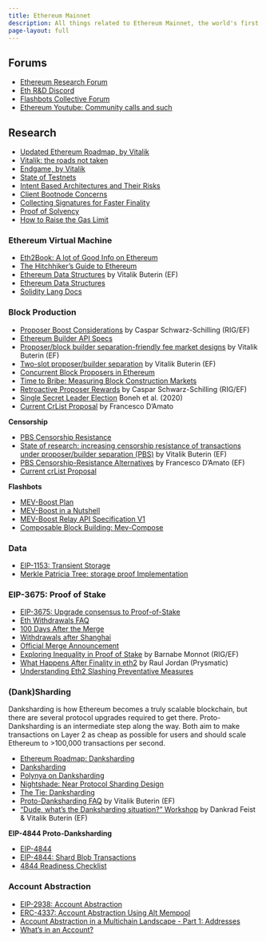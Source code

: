 ```yaml
---
title: Ethereum Mainnet
description: All things related to Ethereum Mainnet, the world's first Turing-Complete distributed state machine
page-layout: full
---
```


## Forums 

- [Ethereum Research Forum](https://ethresear.ch/)
- [Eth R&D Discord](https://discord.com/invite/qGpsxSA)
- [Flashbots Collective Forum](https://collective.flashbots.net/)
- [Ethereum Youtube: Community calls and such](https://www.youtube.com/@EthereumProtocol/videos)

## Research

- [Updated Ethereum Roadmap, by Vitalik](https://twitter.com/VitalikButerin/status/1466411377107558402?s=20)
- [Vitalik: the roads not taken](https://vitalik.ca/general/2022/03/29/road.html)
- [Endgame, by Vitalik](https://vitalik.ca/general/2021/12/06/endgame.html)
- [State of Testnets](https://twitter.com/TimBeiko/status/1628819200696516608?s=20)
- [Intent Based Architectures and Their Risks](https://www.paradigm.xyz/2023/06/intents)
- [Client Bootnode Concerns](https://ethresear.ch/t/execution-consensus-client-bootnodes/14588)
- [Collecting Signatures for Faster Finality](https://ethresear.ch/t/horn-collecting-signatures-for-faster-finality/14219)
- [Proof of Solvency](https://ethresear.ch/t/snarked-merkle-sum-tree-a-practical-proof-of-solvency-protocol-based-on-vitaliks-proposal/14405)
- [How to Raise the Gas Limit](https://www.paradigm.xyz/2024/03/how-to-raise-the-gas-limit-1)

### Ethereum Virtual Machine

- [Eth2Book: A lot of Good Info on Ethereum](https://eth2book.info/)
- [The Hitchhiker's Guide to Ethereum](https://members.delphidigital.io/reports/the-hitchhikers-guide-to-ethereum/)
- [Ethereum Data Structures](https://arxiv.org/pdf/2108.05513.pdf) by Vitalik Buterin (EF)
- [Ethereum Data Structures](https://arxiv.org/pdf/2108.05513.pdf)
- [Solidity Lang Docs](https://docs.soliditylang.org/en/v0.8.21/)

### Block Production

- [Proposer Boost Considerations](https://notes.ethereum.org/@casparschwa/H1T0k7b85) by Caspar Schwarz-Schilling (RIG/EF)
- [Ethereum Builder API Specs](https://ethereum.github.io/builder-specs/)
- [Proposer/block builder separation-friendly fee market designs](https://ethresear.ch/t/proposer-block-builder-separation-friendly-fee-market-designs/9725) by Vitalik Buterin (EF)
- [Two-slot proposer/builder separation](https://ethresear.ch/t/two-slot-proposer-builder-separation/10980) by Vitalik Buterin (EF)
- [Concurrent Block Proposers in Ethereum](https://ethresear.ch/t/concurrent-block-proposers-in-ethereum/18777)
- [Time to Bribe: Measuring Block Construction Markets](https://eprint.iacr.org/2023/760.pdf)
- [Retroactive Proposer Rewards](https://notes.ethereum.org/@casparschwa/S1vcyXZL9) by Caspar Schwarz-Schilling (RIG/EF)
- [Single Secret Leader Election](https://eprint.iacr.org/2020/025.pdf) Boneh et al. (2020)
- [Current CrList Proposal](https://notes.ethereum.org/@fradamt/H1ZqdtrBF) by Francesco D'Amato

**Censorship**

- [PBS Censorship Resistance](https://notes.ethereum.org/@vbuterin/pbs_censorship_resistance)
- [State of research: increasing censorship resistance of transactions under proposer/builder separation (PBS)](https://notes.ethereum.org/@vbuterin/pbs_censorship_resistance) by Vitalik Buterin (EF)
- [PBS Censorship-Resistance Alternatives](https://notes.ethereum.org/@fradamt/H1TsYRfJc) by Francesco D'Amato (EF)
- [Current crList Proposal](https://notes.ethereum.org/Dh7NaB59TnuUW5545msDJQ)

**Flashbots**

- [MEV-Boost Plan](https://github.com/flashbots/mev-boost/wiki/The-Plan-(tm))
- [MEV-Boost in a Nutshell](https://boost.flashbots.net/#block-6163a685d84444a9be309d26f18b4b2f)
- [MEV-Boost Relay API Specification V1](https://flashbots.notion.site/Relay-API-Documentation-5fb0819366954962bc02e81cb33840f5)
- [Composable Block Building: Mev-Compose](https://collective.flashbots.net/t/composable-block-building-mev-compose/3091)


### Data

- [EIP-1153: Transient Storage](https://eips.ethereum.org/EIPS/eip-1153)
- [Merkle Patricia Tree: storage proof Implementation](https://github.com/mixbytes/zkllvm-mpt-proofs)

### EIP-3675: Proof of Stake

- [EIP-3675: Upgrade consensus to Proof-of-Stake](https://eips.ethereum.org/EIPS/eip-3675)
- [Eth Withdrawals FAQ](https://notes.ethereum.org/@launchpad/withdrawals-faq#ETH-Withdrawals-FAQ)
- [100 Days After the Merge](https://www.galaxy.com/research/insights/100-days-after-the-merge/)
- [Withdrawals after Shanghai](https://dataalways.substack.com/p/partial-withdrawals-after-the-shanghai)
- [Official Merge Announcement](https://blog.ethereum.org/2022/08/24/mainnet-merge-announcement/)
- [Exploring Inequality in Proof of Stake](https://ethereum.github.io/beaconrunner/notebooks/naiveurn.html) by Barnabe Monnot (RIG/EF)
- [What Happens After Finality in eth2](https://hackmd.io/@prysmaticlabs/finality) by Raul Jordan (Prysmatic)
- [Understanding Eth2 Slashing Preventative Measures](https://www.bloxstaking.com/blog/ethereum-2-0/understanding-eth2-slashing-preventative-measures/)

### (Dank)Sharding

Danksharding is how Ethereum becomes a truly scalable blockchain, but there are several protocol upgrades required to get there. Proto-Danksharding is an intermediate step along the way. Both aim to make transactions on Layer 2 as cheap as possible for users and should scale Ethereum to >100,000 transactions per second.

- [Ethereum Roadmap: Danksharding](https://ethereum.org/en/roadmap/danksharding/)
- [Danksharding](https://notes.ethereum.org/@dankrad/new_sharding)
- [Polynya on Danksharding](https://polynya.medium.com/danksharding-36dc0c8067fe)
- [Nightshade: Near Protocol Sharding Design](https://near.org/downloads/Nightshade.pdf)
- [The Tie: Danksharding](https://research.thetie.io/danksharding-ethereums-scalability-killer/)
- [Proto-Danksharding FAQ](https://notes.ethereum.org/@vbuterin/proto_danksharding_faq) by Vitalik Buterin (EF)
- [“Dude, what’s the Danksharding situation?” Workshop](https://youtu.be/e9oudTr5BE4) by Dankrad Feist & Vitalik Buterin (EF)

**EIP-4844 Proto-Danksharding**

- [EIP-4844](https://eips.ethereum.org/EIPS/eip-4844)
- [EIP-4844: Shard Blob Transactions](https://eips.ethereum.org/EIPS/eip-4844)
- [4844 Readiness Checklist](https://github.com/ethereum/pm/blob/master/Breakout-Room/4844-readiness-checklist.md#client-implementation-status)

### Account Abstraction

- [EIP-2938: Account Abstraction](https://eips.ethereum.org/EIPS/eip-2938)
- [ERC-4337: Account Abstraction Using Alt Mempool](https://eips.ethereum.org/EIPS/eip-4337)
- [Account Abstraction in a Multichain Landscape - Part 1: Addresses](https://safe.mirror.xyz/4GcGAOFno-suTCjBewiYH4k4yXPDdIukC5woO5Bjc4w)
- [What's in an Account?](https://erc4337.mirror.xyz/vYwclVbG6CR1o8DOCWDj8cFVfFSJ07FhWTDgQ5NQROY)



 


